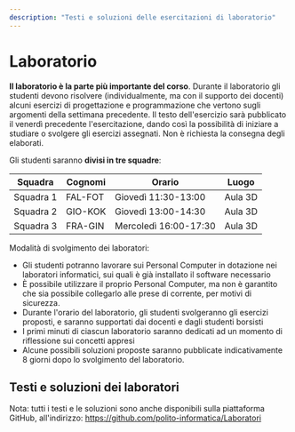 ```yaml
---
description: "Testi e soluzioni delle esercitazioni di laboratorio"
---
```



# Laboratorio

**Il laboratorio è la parte più importante del corso**. Durante il laboratorio gli studenti devono risolvere (individualmente, ma con il supporto dei docenti) alcuni esercizi di progettazione e programmazione che vertono sugli argomenti della settimana precedente. Il testo dell'esercizio sarà pubblicato il venerdì precedente l'esercitazione, dando così la possibilità di iniziare a studiare o svolgere gli esercizi assegnati. Non è richiesta la consegna degli elaborati.

Gli studenti saranno **divisi in tre squadre**:

| Squadra   | Cognomi | Orario      | Luogo |
|-----------|---------|-------------|-------|
| Squadra 1 | FAL-FOT | Giovedì 11:30-13:00   | Aula 3D |
| Squadra 2 | GIO-KOK | Giovedì 13:00-14:30   | Aula 3D |
| Squadra 3 | FRA-GIN | Mercoledì 16:00-17:30 | Aula 3D |

Modalità di svolgimento dei laboratori:


- Gli studenti potranno lavorare sui Personal Computer in dotazione nei laboratori informatici, sui quali è già installato il software necessario
- È possibile utilizzare il proprio Personal Computer, ma non è garantito che sia possibile collegarlo alle prese di corrente, per motivi di sicurezza.
- Durante l'orario del laboratorio, gli studenti svolgeranno gli esercizi proposti, e saranno supportati dai docenti e dagli studenti borsisti
- I primi minuti di ciascun laboratorio saranno dedicati ad un momento di riflessione sui concetti appresi
- Alcune possibili soluzioni proposte saranno pubblicate indicativamente 8 giorni dopo lo svolgimento del laboratorio.


## Testi e soluzioni dei laboratori

Nota: tutti i testi e le soluzioni sono anche disponibili sulla piattaforma GitHub, all'indirizzo: https://github.com/polito-informatica/Laboratori

